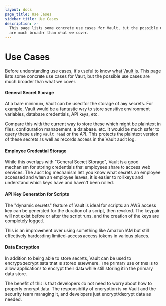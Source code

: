 ```yaml
---
layout: docs
page_title: Use Cases
sidebar_title: Use Cases
description: >-
  This page lists some concrete use cases for Vault, but the possible use cases
  are much broader than what we cover.
---
```


# Use Cases

Before understanding use cases, it's useful to know [what Vault is](/intro).
This page lists some concrete use cases for Vault, but the possible use cases are
much broader than what we cover.

#### General Secret Storage

At a bare minimum, Vault can be used for the storage of any secrets. For
example, Vault would be a fantastic way to store sensitive environment variables,
database credentials, API keys, etc.

Compare this with the current way to store these which might be
plaintext in files, configuration management, a database, etc. It would be
much safer to query these using `vault read` or the API. This protects
the plaintext version of these secrets as well as records access in the Vault
audit log.

#### Employee Credential Storage

While this overlaps with "General Secret Storage", Vault is a good mechanism
for storing credentials that employees share to access web services. The
audit log mechanism lets you know what secrets an employee accessed and
when an employee leaves, it is easier to roll keys and understand which keys
have and haven't been rolled.

#### API Key Generation for Scripts

The "dynamic secrets" feature of Vault is ideal for scripts: an AWS
access key can be generated for the duration of a script, then revoked.
The keypair will not exist before or after the script runs, and the
creation of the keys are completely logged.

This is an improvement over using something like Amazon IAM but still
effectively hardcoding limited-access access tokens in various places.

#### Data Encryption

In addition to being able to store secrets, Vault can be used to
encrypt/decrypt data that is stored elsewhere. The primary use of this is
to allow applications to encrypt their data while still storing it in the
primary data store.

The benefit of this is that developers do not need to worry about how to
properly encrypt data. The responsibility of encryption is on Vault
and the security team managing it, and developers just encrypt/decrypt
data as needed.
